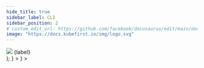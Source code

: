 ```yaml
---
hide_title: true
sidebar_label: CLI
sidebar_position: 2
# custom_edit_url: https://github.com/facebook/docusaurus/edit/main/docs/api-doc-markdown.md
image: "https://docs.kubefirst.io/img/logo.svg"
---
```







  <div className="git-tab">
    <img src={imgSrc} />
    <span>{label}</span>
  </div>
);

<Tabs groupId="git_provider" defaultValue="github" queryString>
  <TabItem
    attributes={{ className: styles.github }}
    value="github"
    label={<TabLabel imgSrc={config.GITHUB_LOGO_URL} label="GitHub" />}
  >
  <GitHubPrerequisites />

  <CommonCloudPrerequisites />

  <GitHubClusterCreateCmd />

  <CommonRootCredentialsCmd />

  <CommonClusterConnectivity />

  <CommonInstalledApplications />
  </TabItem>
  <TabItem
    value="gitlab"
    attributes={{ className: styles.gitlab }}
    label={<TabLabel imgSrc={config.GITLAB_LOGO_URL} label="GitLab" />}
  >
  <GitLabPrerequisites />

  <CommonCloudPrerequisites />

  <GitLabClusterCreateCmd />

  <CommonRootCredentialsCmd />

  <CommonClusterConnectivity />

  <CommonInstalledApplications />
  </TabItem>
</Tabs>
